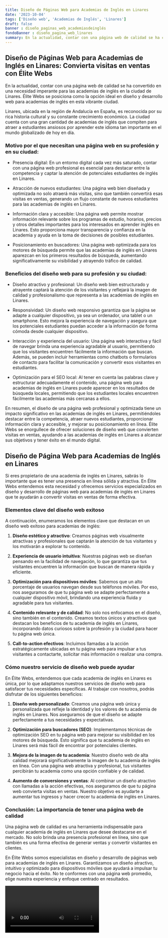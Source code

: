 ```yaml
---
title: Diseño de Páginas Web para Academias de Inglés en Linares
date: '2023-10-04'
tags: ['Diseño web', 'Academias de Inglés', 'Linares']
draft: false
banner : diseño_paginas_web_academiasdeinglés
fondoBanner : diseño_pagina_web_linares
summary: En la actualidad, contar con una página web de calidad se ha convertido en una necesidad imperante para las academias de inglés en la ciudad de Linares. Élite Webs se posiciona como la opción ideal en diseño y desarrollo web para academias de inglés en esta vibrante ciudad.
---
```


## Diseño de Páginas Web para Academias de Inglés en Linares: Convierta visitas en ventas con Élite Webs

En la actualidad, contar con una página web de calidad se ha convertido en una necesidad imperante para las academias de inglés en la ciudad de Linares. Élite Webs se posiciona como la opción ideal en diseño y desarrollo web para academias de inglés en esta vibrante ciudad.

Linares, ubicada en la región de Andalucía en España, es reconocida por su rica historia cultural y su constante crecimiento económico. La ciudad cuenta con una gran cantidad de academias de inglés que compiten para atraer a estudiantes ansiosos por aprender este idioma tan importante en el mundo globalizado de hoy en día.

### Motivo por el que necesitan una página web en su profesión y en su ciudad:

- Presencia digital: En un entorno digital cada vez más saturado, contar con una página web profesional es esencial para destacar entre la competencia y captar la atención de potenciales estudiantes de inglés en Linares.

- Atracción de nuevos estudiantes: Una página web bien diseñada y optimizada no solo atraerá más visitas, sino que también convertirá esas visitas en ventas, generando un flujo constante de nuevos estudiantes para las academias de inglés en Linares.

- Información clara y accesible: Una página web permite mostrar información relevante sobre los programas de estudio, horarios, precios y otros detalles importantes para los interesados en aprender inglés en Linares. Esto proporciona mayor transparencia y confianza en la academia y ayuda en la toma de decisiones de posibles estudiantes.

- Posicionamiento en buscadores: Una página web optimizada para los motores de búsqueda permite que las academias de inglés en Linares aparezcan en los primeros resultados de búsqueda, aumentando significativamente su visibilidad y atrayendo tráfico de calidad.

### Beneficios del diseño web para su profesión y su ciudad:

- Diseño atractivo y profesional: Un diseño web bien estructurado y atrayente captará la atención de los visitantes y reflejará la imagen de calidad y profesionalismo que representa a las academias de inglés en Linares.

- Responsividad: Un diseño web responsivo garantiza que la página se adapte a cualquier dispositivo, ya sea un ordenador, una tablet o un smartphone. Esto mejora la experiencia de navegación y asegura que los potenciales estudiantes puedan acceder a la información de forma cómoda desde cualquier dispositivo.

- Interacción y experiencia del usuario: Una página web interactiva y fácil de navegar brinda una experiencia agradable al usuario, permitiendo que los visitantes encuentren fácilmente la información que buscan. Además, se pueden incluir herramientas como chatbots o formularios de contacto para facilitar la comunicación y convertir esos visitantes en estudiantes.

- Optimización para el SEO local: Al tener en cuenta las palabras clave y estructurar adecuadamente el contenido, una página web para academias de inglés en Linares puede aparecer en los resultados de búsqueda locales, permitiendo que los estudiantes locales encuentren fácilmente las academias más cercanas a ellos.

En resumen, el diseño de una página web profesional y optimizada tiene un impacto significativo en las academias de inglés en Linares, permitiéndoles destacar entre la competencia, atraer nuevos estudiantes, proporcionar información clara y accesible, y mejorar su posicionamiento en línea. Élite Webs se enorgullece de ofrecer soluciones de diseño web que convierten visitas en ventas, ayudando a las academias de inglés en Linares a alcanzar sus objetivos y tener éxito en el mundo digital.

<GifSeo />

<Cta />

## Diseño de Página Web para Academias de Inglés en Linares

Si eres propietario de una academia de inglés en Linares, sabrás lo importante que es tener una presencia en línea sólida y atractiva. En Élite Webs entendemos esta necesidad y ofrecemos servicios especializados en diseño y desarrollo de páginas web para academias de inglés en Linares que te ayudarán a convertir visitas en ventas de forma efectiva.

### Elementos clave del diseño web exitoso

A continuación, enumeramos los elementos clave que destacan en un diseño web exitoso para academias de inglés:

1. **Diseño estético y atractivo**: Creamos páginas web visualmente atractivas y profesionales que captarán la atención de tus visitantes y los motivarán a explorar tu contenido.

2. **Experiencia de usuario intuitiva**: Nuestras páginas web se diseñan pensando en la facilidad de navegación, lo que garantiza que tus visitantes encuentren la información que buscan de manera rápida y eficiente.

3. **Optimización para dispositivos móviles**: Sabemos que un alto porcentaje de usuarios navegan desde sus teléfonos móviles. Por eso, nos aseguramos de que tu página web se adapte perfectamente a cualquier dispositivo móvil, brindando una experiencia fluida y agradable para tus visitantes.

4. **Contenido relevante y de calidad**: No solo nos enfocamos en el diseño, sino también en el contenido. Creamos textos únicos y atractivos que destacan los beneficios de tu academia de inglés en Linares, incorporando datos curiosos sobre la profesión y la ciudad para hacer tu página web única.

5. **Call-to-action efectivos**: Incluimos llamadas a la acción estratégicamente ubicadas en tu página web para impulsar a tus visitantes a contactarte, solicitar más información o realizar una compra.

### Cómo nuestro servicio de diseño web puede ayudar

En Élite Webs, entendemos que cada academia de inglés en Linares es única, por lo que adaptamos nuestros servicios de diseño web para satisfacer tus necesidades específicas. Al trabajar con nosotros, podrás disfrutar de los siguientes beneficios:

1. **Diseño web personalizado**: Creamos una página web única y personalizada que refleje la identidad y los valores de tu academia de inglés en Linares. Nos aseguramos de que el diseño se adapte perfectamente a tus necesidades y expectativas.

2. **Optimización para buscadores (SEO)**: Implementamos técnicas de optimización SEO en tu página web para mejorar su visibilidad en los motores de búsqueda. Esto significa que tu academia de inglés en Linares será más fácil de encontrar por potenciales clientes.

3. **Mejora de la imagen de tu academia**: Nuestro diseño web de alta calidad mejorará significativamente la imagen de tu academia de inglés en línea. Con una página web atractiva y profesional, tus visitantes percibirán tu academia como una opción confiable y de calidad.

4. **Aumento de conversiones y ventas**: Al combinar un diseño atractivo con llamadas a la acción efectivas, nos aseguramos de que tu página web convierta visitas en ventas. Nuestro objetivo es ayudarte a aumentar tus ingresos y hacer crecer tu academia de inglés en Linares.

### Conclusión: La importancia de tener una página web de calidad

Una página web de calidad es una herramienta indispensable para cualquier academia de inglés en Linares que desee destacarse en el mercado. No solo brinda una presencia profesional en línea, sino que también es una forma efectiva de generar ventas y convertir visitantes en clientes. 

En Élite Webs somos especialistas en diseño y desarrollo de páginas web para academias de inglés en Linares. Garantizamos un diseño atractivo, intuitivo y optimizado para dispositivos móviles que ayudará a impulsar tu negocio hacia el éxito. No te conformes con una página web promedio, elige nuestra experiencia y enfoque centrado en resultados.

<Video />

<CtaBot job='Academias de Inglés' city='Linares'/>

<Gmaps query='Linares+españa+maps' />